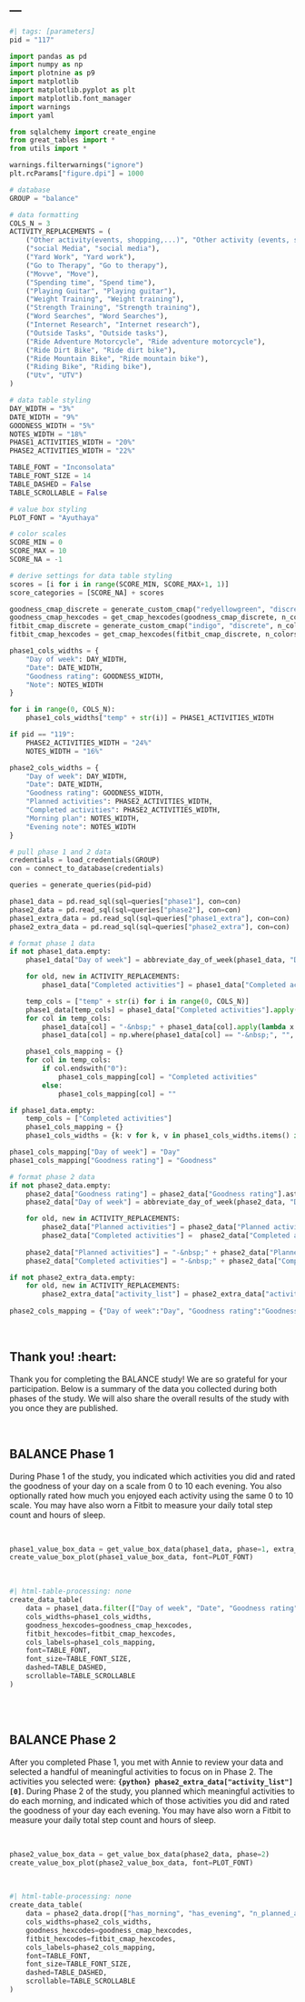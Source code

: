 ---
---

```python
#| tags: [parameters]
pid = "117"
```

```python
import pandas as pd 
import numpy as np
import plotnine as p9 
import matplotlib
import matplotlib.pyplot as plt  
import matplotlib.font_manager
import warnings
import yaml

from sqlalchemy import create_engine
from great_tables import *
from utils import *

warnings.filterwarnings("ignore")
plt.rcParams["figure.dpi"] = 1000
```

```python
# database
GROUP = "balance"

# data formatting
COLS_N = 3
ACTIVITY_REPLACEMENTS = (
	("Other activity(events, shopping,...)", "Other activity (events, shopping, ...)"),
    ("social Media", "social media"),
    ("Yard Work", "Yard work"),
    ("Go to Therapy", "Go to therapy"),
    ("Movve", "Move"),
    ("Spending time", "Spend time"),
	("Playing Guitar", "Playing guitar"),
	("Weight Training", "Weight training"),
	("Strength Training", "Strength training"),
	("Word Searches", "Word Searches"),
	("Internet Research", "Internet research"),
	("Outside Tasks", "Outside tasks"),
	("Ride Adventure Motorcycle", "Ride adventure motorcycle"),
	("Ride Dirt Bike", "Ride dirt bike"),
	("Ride Mountain Bike", "Ride mountain bike"),
	("Riding Bike", "Riding bike"),
	("Utv", "UTV")
)

# data table styling
DAY_WIDTH = "3%"
DATE_WIDTH = "9%"
GOODNESS_WIDTH = "5%"
NOTES_WIDTH = "18%"
PHASE1_ACTIVITIES_WIDTH = "20%"
PHASE2_ACTIVITIES_WIDTH = "22%"

TABLE_FONT = "Inconsolata"
TABLE_FONT_SIZE = 14
TABLE_DASHED = False
TABLE_SCROLLABLE = False

# value box styling 
PLOT_FONT = "Ayuthaya"

# color scales
SCORE_MIN = 0
SCORE_MAX = 10
SCORE_NA = -1
```

```python
# derive settings for data table styling
scores = [i for i in range(SCORE_MIN, SCORE_MAX+1, 1)]
score_categories = [SCORE_NA] + scores

goodness_cmap_discrete = generate_custom_cmap("redyellowgreen", "discrete", n_colors=len(scores))
goodness_cmap_hexcodes = get_cmap_hexcodes(goodness_cmap_discrete, n_colors=len(scores))
fitbit_cmap_discrete = generate_custom_cmap("indigo", "discrete", n_colors=len(scores))
fitbit_cmap_hexcodes = get_cmap_hexcodes(fitbit_cmap_discrete, n_colors=len(scores))

phase1_cols_widths = {
    "Day of week": DAY_WIDTH,
    "Date": DATE_WIDTH,
    "Goodness rating": GOODNESS_WIDTH,
    "Note": NOTES_WIDTH
}

for i in range(0, COLS_N):
    phase1_cols_widths["temp" + str(i)] = PHASE1_ACTIVITIES_WIDTH

if pid == "119":
	PHASE2_ACTIVITIES_WIDTH = "24%"
	NOTES_WIDTH = "16%"

phase2_cols_widths = {
    "Day of week": DAY_WIDTH,
    "Date": DATE_WIDTH,
    "Goodness rating": GOODNESS_WIDTH,
    "Planned activities": PHASE2_ACTIVITIES_WIDTH,
    "Completed activities": PHASE2_ACTIVITIES_WIDTH,
    "Morning plan": NOTES_WIDTH,
    "Evening note": NOTES_WIDTH
}
```

```python
# pull phase 1 and 2 data
credentials = load_credentials(GROUP)
con = connect_to_database(credentials)

queries = generate_queries(pid=pid)

phase1_data = pd.read_sql(sql=queries["phase1"], con=con)
phase2_data = pd.read_sql(sql=queries["phase2"], con=con)
phase1_extra_data = pd.read_sql(sql=queries["phase1_extra"], con=con)
phase2_extra_data = pd.read_sql(sql=queries["phase2_extra"], con=con)
```

```python
# format phase 1 data
if not phase1_data.empty:
    phase1_data["Day of week"] = abbreviate_day_of_week(phase1_data, "Day of week")

    for old, new in ACTIVITY_REPLACEMENTS:
        phase1_data["Completed activities"] = phase1_data["Completed activities"].str.replace(old, new)

    temp_cols = ["temp" + str(i) for i in range(0, COLS_N)]
    phase1_data[temp_cols] = phase1_data["Completed activities"].apply(lambda x: chunk_list(x.split(",  "), n=COLS_N)).apply(pd.Series)
    for col in temp_cols:
        phase1_data[col] = "-&nbsp;" + phase1_data[col].apply(lambda x: '<br>-&nbsp;'.join(map(str, x)))
        phase1_data[col] = np.where(phase1_data[col] == "-&nbsp;", "", phase1_data[col])

    phase1_cols_mapping = {}
    for col in temp_cols:
        if col.endswith("0"):
            phase1_cols_mapping[col] = "Completed activities"
        else:
            phase1_cols_mapping[col] = ""

if phase1_data.empty:
    temp_cols = ["Completed activities"]
    phase1_cols_mapping = {}
    phase1_cols_widths = {k: v for k, v in phase1_cols_widths.items() if not k.startswith("temp")}

phase1_cols_mapping["Day of week"] = "Day"
phase1_cols_mapping["Goodness rating"] = "Goodness"

# format phase 2 data
if not phase2_data.empty:
    phase2_data["Goodness rating"] = phase2_data["Goodness rating"].astype("Int64")
    phase2_data["Day of week"] = abbreviate_day_of_week(phase2_data, "Day of week")

    for old, new in ACTIVITY_REPLACEMENTS:
        phase2_data["Planned activities"] = phase2_data["Planned activities"].str.replace(old, new)
        phase2_data["Completed activities"] =  phase2_data["Completed activities"].str.replace(old, new)
    
    phase2_data["Planned activities"] = "-&nbsp;" + phase2_data["Planned activities"].str.replace(", ", "<br>-&nbsp;")
    phase2_data["Completed activities"] = "-&nbsp;" + phase2_data["Completed activities"].str.replace(", ", "<br>-&nbsp;")

if not phase2_extra_data.empty:
    for old, new in ACTIVITY_REPLACEMENTS:
        phase2_extra_data["activity_list"] = phase2_extra_data["activity_list"].str.replace(old, new)
       
phase2_cols_mapping = {"Day of week":"Day", "Goodness rating":"Goodness"}
```

<br>

## Thank you! :heart:

Thank you for completing the BALANCE study! We are so grateful for your participation. Below is a summary of the data you collected during both phases of the study. We will also share the overall results of the study with you once they are published.  

<br>

## BALANCE Phase 1

During Phase 1 of the study, you indicated which activities you did and rated the goodness of your day on a scale from 0 to 10 each evening. You also optionally rated how much you enjoyed each activity using the same 0 to 10 scale. You may have also worn a Fitbit to measure your daily total step count and hours of sleep.  

<br>

```python
phase1_value_box_data = get_value_box_data(phase1_data, phase=1, extra_data=phase1_extra_data)
create_value_box_plot(phase1_value_box_data, font=PLOT_FONT)
```

<br>

```python
#| html-table-processing: none
create_data_table(
    data = phase1_data.filter(["Day of week", "Date", "Goodness rating"] + temp_cols + ["Note", "Steps", "Sleep"], axis=1), 
    cols_widths=phase1_cols_widths, 
    goodness_hexcodes=goodness_cmap_hexcodes, 
    fitbit_hexcodes=fitbit_cmap_hexcodes, 
    cols_labels=phase1_cols_mapping, 
    font=TABLE_FONT, 
    font_size=TABLE_FONT_SIZE,
    dashed=TABLE_DASHED, 
    scrollable=TABLE_SCROLLABLE
)
```

<br>
<br>

## BALANCE Phase 2

After you completed Phase 1, you met with Annie to review your data and selected a handful of meaningful activities to focus on in Phase 2. The activities you selected were: **`{python} phase2_extra_data["activity_list"][0]`**. During Phase 2 of the study, you planned which meaningful activities to do each morning, and indicated which of those activities you did and rated the goodness of your day each evening. You may have also worn a Fitbit to measure your daily total step count and hours of sleep.    

<br>

```python
phase2_value_box_data = get_value_box_data(phase2_data, phase=2)
create_value_box_plot(phase2_value_box_data, font=PLOT_FONT)
```

<br>

```python
#| html-table-processing: none
create_data_table(
    data = phase2_data.drop(["has_morning", "has_evening", "n_planned_activities", "n_completed_activities", "has_fitbit"], axis=1), 
    cols_widths=phase2_cols_widths, 
    goodness_hexcodes=goodness_cmap_hexcodes, 
    fitbit_hexcodes=fitbit_cmap_hexcodes, 
    cols_labels=phase2_cols_mapping, 
    font=TABLE_FONT, 
    font_size=TABLE_FONT_SIZE,
    dashed=TABLE_DASHED, 
    scrollable=TABLE_SCROLLABLE
)
```

<br>
<br>